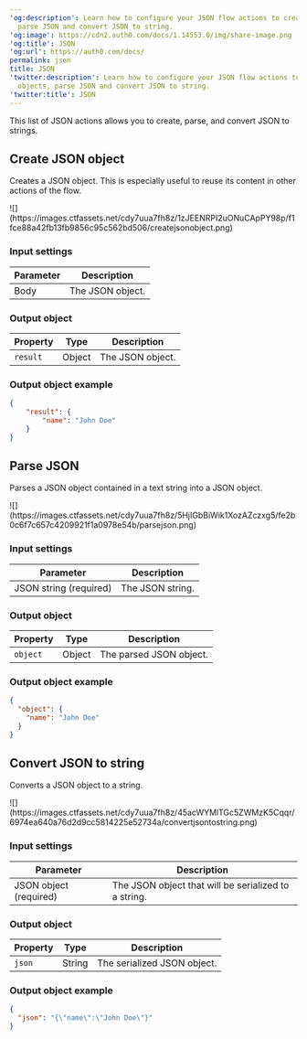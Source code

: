 ---
'og:description': Learn how to configure your JSON flow actions to create JSON objects,
  parse JSON and convert JSON to string.
'og:image': https://cdn2.auth0.com/docs/1.14553.0/img/share-image.png
'og:title': JSON
'og:url': https://auth0.com/docs/
permalink: json
title: JSON
'twitter:description': Learn how to configure your JSON flow actions to create JSON
  objects, parse JSON and convert JSON to string.
'twitter:title': JSON
---
This list of JSON actions allows you to create, parse, and convert JSON to strings.

## Create JSON object

Creates a JSON object. This is especially useful to reuse its content in other actions of the flow.

<Frame>![](https://images.ctfassets.net/cdy7uua7fh8z/1zJEENRPI2uONuCApPY98p/f1fce88a42fb13fb9856c95c562bd506/createjsonobject.png)</Frame>

### Input settings

<table class="table">
<thead>
<tr>
<th><b>Parameter</b></th>
<th><b>Description</b></th>
</tr>
</thead>
<tbody>
<tr>
<td>Body</td>
<td>
              The JSON object.
          </td>
</tr>
</tbody>
</table>

### Output object

<table class="table">
<thead>
<tr>
<th><b>Property</b></th>
<th><b>Type</b></th>
<th><b>Description</b></th>
</tr>
</thead>
<tbody>
<tr>
<td><code>result</code></td>
<td>Object</td>
<td>The JSON object.</td>
</tr>
</tbody>
</table>

### Output object example

```json lines
{
	"result": {
		"name": "John Doe"
	}
}
```






## Parse JSON

Parses a JSON object contained in a text string into a JSON object.

<Frame>![](https://images.ctfassets.net/cdy7uua7fh8z/5HjIGbBiWik1XozAZczxg5/fe2b0c6f7c657c4209921f1a0978e54b/parsejson.png)</Frame>

### Input settings

<table class="table">
<thead>
<tr>
<th><b>Parameter</b></th>
<th><b>Description</b></th>
</tr>
</thead>
<tbody>
<tr>
<td>JSON string (required)</td>
<td>
              The JSON string.
          </td>
</tr>
</tbody>
</table>

### Output object

<table class="table">
<thead>
<tr>
<th><b>Property</b></th>
<th><b>Type</b></th>
<th><b>Description</b></th>
</tr>
</thead>
<tbody>
<tr>
<td><code>object</code></td>
<td>Object</td>
<td>The parsed JSON object.</td>
</tr>
</tbody>
</table>

### Output object example

```json lines
{
  "object": {
    "name": "John Doe"
  }
}
```






## Convert JSON to string

Converts a JSON object to a string.

<Frame>![](https://images.ctfassets.net/cdy7uua7fh8z/45acWYMlTGc5ZWMzK5Cqqr/6974ea640a76d2d9cc5814225e52734a/convertjsontostring.png)</Frame>

### Input settings

<table class="table">
<thead>
<tr>
<th><b>Parameter</b></th>
<th><b>Description</b></th>
</tr>
</thead>
<tbody>
<tr>
<td>JSON object (required)</td>
<td>
              The JSON object that will be serialized to a string.
          </td>
</tr>
</tbody>
</table>

### Output object

<table class="table">
<thead>
<tr>
<th><b>Property</b></th>
<th><b>Type</b></th>
<th><b>Description</b></th>
</tr>
</thead>
<tbody>
<tr>
<td><code>json</code></td>
<td>String</td>
<td>The serialized JSON object.</td>
</tr>
</tbody>
</table>

### Output object example

```json lines
{
  "json": "{\"name\":\"John Doe\"}"
}
```




